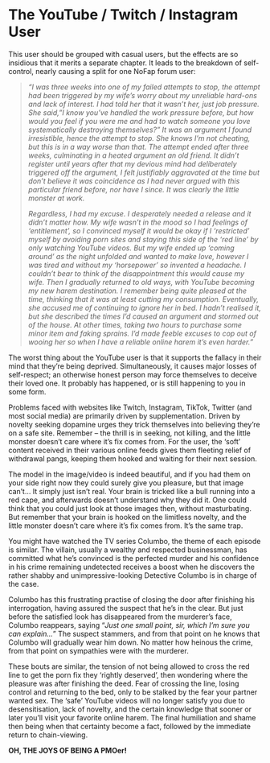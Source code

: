 # The YouTube / Twitch / Instagram User

This user should be grouped with casual users, but the effects are so insidious that it merits a separate chapter. It leads to the breakdown of self-control, nearly causing a split for one NoFap forum user:

> *"I was three weeks into one of my failed attempts to stop, the attempt had been triggered by my wife's worry about my unreliable hard-ons and lack of interest. I had told her that it wasn't her, just job pressure. She said, "I know you've handled the work pressure before, but how would you feel if you were me and had to watch someone you love systematically destroying themselves?" It was an argument I found irresistible, hence the attempt to stop. She knows I'm not cheating, but this is in a way worse than that. The attempt ended after three weeks, culminating in a heated argument an old friend. It didn't register until years after that my devious mind had deliberately triggered off the argument, I felt justifiably aggravated at the time but don't believe it was coincidence as I had never argued with this particular friend before, nor have I since. It was clearly the little monster at work.*
>
> *Regardless, I had my excuse. I desperately needed a release and it didn't matter how. My wife wasn't in the mood so I had feelings of 'entitlement', so I convinced myself it would be okay if I 'restricted' myself by avoiding porn sites and staying this side of the 'red line' by only watching YouTube videos. But my wife ended up 'coming around' as the night unfolded and wanted to make love, however I was tired and without my 'horsepower' so invented a headache. I couldn't bear to think of the disappointment this would cause my wife. Then I gradually returned to old ways, with YouTube becoming my new harem destination. I remember being quite pleased at the time, thinking that it was at least cutting my consumption. Eventually, she accused me of continuing to ignore her in bed. I hadn't realised it, but she described the times I'd caused an argument and stormed out of the house. At other times, taking two hours to purchase some minor item and faking sprains. I'd made feeble excuses to cop out of wooing her so when I have a reliable online harem it's even harder."*

The worst thing about the YouTube user is that it supports the fallacy in their mind that they're being deprived. Simultaneously, it causes major losses of self-respect; an otherwise honest person may force themselves to deceive their loved one. It probably has happened, or is still happening to you in some form.

Problems faced with websites like Twitch, Instagram, TikTok, Twitter (and most social media) are primarily driven by supplementation. Driven by novelty seeking dopamine urges they trick themselves into believing they're on a safe site. Remember -- the thrill is in seeking, not killing, and the little monster doesn't care where it's fix comes from. For the user, the 'soft' content received in their various online feeds gives them fleeting relief of withdrawal pangs, keeping them hooked and waiting for their next session.

The model in the image/video is indeed beautiful, and if you had them on your side right now they could surely give you pleasure, but that image can't... It simply just isn't real. Your brain is tricked like a bull running into a red cape, and afterwards doesn't understand why they did it. One could think that you could just look at those images then, without masturbating. But remember that your brain is hooked on the limitless novelty, and the little monster doesn't care where it's fix comes from. It's the same trap.

You might have watched the TV series Columbo, the theme of each episode is similar. The villain, usually a wealthy and respected businessman, has committed what he's convinced is the perfected murder and his confidence in his crime remaining undetected receives a boost when he discovers the rather shabby and unimpressive-looking Detective Columbo is in charge of the case.

Columbo has this frustrating practise of closing the door after finishing his interrogation, having assured the suspect that he's in the clear. But just before the satisfied look has disappeared from the murderer's face, Columbo reappears, saying "*Just one small point, sir, which I'm sure you can explain...*" The suspect stammers, and from that point on he knows that Columbo will gradually wear him down. No matter how heinous the crime, from that point on sympathies were with the murderer.

These bouts are similar, the tension of not being allowed to cross the red line to get the porn fix they 'rightly deserved', then wondering where the pleasure was after finishing the deed. Fear of crossing the line, losing control and returning to the bed, only to be stalked by the fear your partner wanted sex. The 'safe' YouTube videos will no longer satisfy you due to desensitisation, lack of novelty, and the certain knowledge that sooner or later you'll visit your favorite online harem. The final humiliation and shame then being when that certainty become a fact, followed by the immediate return to chain-viewing.

**OH, THE JOYS OF BEING A PMOer!**
